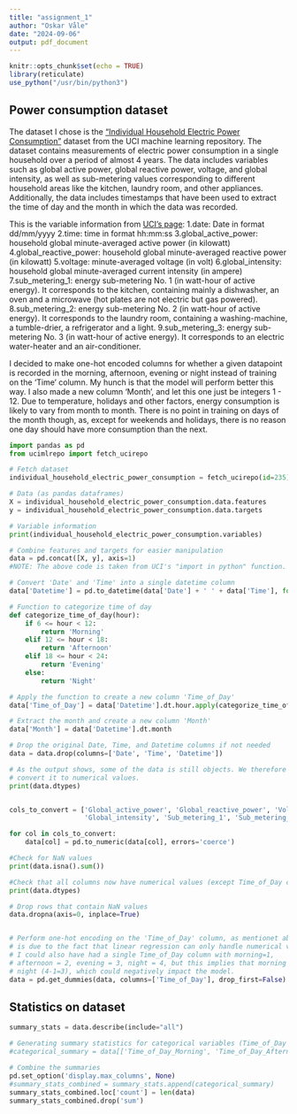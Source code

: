 ```yaml
---
title: "assignment_1"
author: "Oskar Våle"
date: "2024-09-06"
output: pdf_document
---
```


```r
knitr::opts_chunk$set(echo = TRUE)
library(reticulate)
use_python("/usr/bin/python3")
```

## Power consumption dataset
The dataset I chose is the ["Individual Household Electric Power Consumption"](https://archive.ics.uci.edu/dataset/235/individual+household+electric+power+consumption) dataset from
the UCI machine learning repository.
The dataset contains measurements of electric power consumption in a single 
household over a period of almost 4 years. The data includes variables such 
as global active power, global reactive power, voltage, and global intensity, 
as well as sub-metering values corresponding to different household areas like 
the kitchen, laundry room, and other appliances. Additionally, the data includes 
timestamps that have been used to extract the time of day and the month in which 
the data was recorded.

This is the variable information from [UCI's page](https://archive.ics.uci.edu/dataset/235/individual+household+electric+power+consumption):
1.date: Date in format dd/mm/yyyy
2.time: time in format hh:mm:ss
3.global_active_power: household global minute-averaged active power (in kilowatt)
4.global_reactive_power: household global minute-averaged reactive power (in 
kilowatt)
5.voltage: minute-averaged voltage (in volt)
6.global_intensity: household global minute-averaged current intensity (in ampere)
7.sub_metering_1: energy sub-metering No. 1 (in watt-hour of active energy). 
It corresponds to the kitchen, containing mainly a dishwasher, an oven and a 
microwave (hot plates are not electric but gas powered).
8.sub_metering_2: energy sub-metering No. 2 (in watt-hour of active energy). 
It corresponds to the laundry room, containing a washing-machine, a tumble-drier, 
a refrigerator and a light.
9.sub_metering_3: energy sub-metering No. 3 (in watt-hour of active energy). 
It corresponds to an electric water-heater and an air-conditioner.

I decided to make one-hot encoded columns for whether a given datapoint is recorded
in the morning, afternoon, evening or night instead of training on the 'Time' column.
My hunch is that the model will perform better this way.
I also made a new column 'Month', and let this one just be integers 1 - 12. Due
to temperature, holidays and other factors, energy consumption is likely to vary
from month to month. There is no point in training on days of the month though, as,
except for weekends and holidays, there is no reason one day should have more consumption
than the next.

```python
import pandas as pd
from ucimlrepo import fetch_ucirepo 

# Fetch dataset 
individual_household_electric_power_consumption = fetch_ucirepo(id=235) 

# Data (as pandas dataframes) 
X = individual_household_electric_power_consumption.data.features 
y = individual_household_electric_power_consumption.data.targets 

# Variable information 
print(individual_household_electric_power_consumption.variables) 

# Combine features and targets for easier manipulation
data = pd.concat([X, y], axis=1)
#NOTE: The above code is taken from UCI's "import in python" function. This 

# Convert 'Date' and 'Time' into a single datetime column
data['Datetime'] = pd.to_datetime(data['Date'] + ' ' + data['Time'], format='%d/%m/%Y %H:%M:%S')

# Function to categorize time of day
def categorize_time_of_day(hour):
    if 6 <= hour < 12:
        return 'Morning'
    elif 12 <= hour < 18:
        return 'Afternoon'
    elif 18 <= hour < 24:
        return 'Evening'
    else:
        return 'Night'

# Apply the function to create a new column 'Time_of_Day'
data['Time_of_Day'] = data['Datetime'].dt.hour.apply(categorize_time_of_day)

# Extract the month and create a new column 'Month'
data['Month'] = data['Datetime'].dt.month

# Drop the original Date, Time, and Datetime columns if not needed
data = data.drop(columns=['Date', 'Time', 'Datetime'])

# As the output shows, some of the data is still objects. We therefore need to
# convert it to numerical values.
print(data.dtypes)


cols_to_convert = ['Global_active_power', 'Global_reactive_power', 'Voltage',
                   'Global_intensity', 'Sub_metering_1', 'Sub_metering_2']

for col in cols_to_convert:
    data[col] = pd.to_numeric(data[col], errors='coerce')

#Check for NaN values
print(data.isna().sum())

#Check that all columns now have numerical values (except Time_of_Day column)
print(data.dtypes)

# Drop rows that contain NaN values
data.dropna(axis=0, inplace=True)


# Perform one-hot encoding on the 'Time_of_Day' column, as mentionet above.. This 
# is due to the fact that linear regression can only handle numerical values. 
# I could also have had a single Time_of_Day column with morning=1,
# afternoon = 2, evening = 3, night = 4, but this implies that morning is far from 
# night (4-1=3), which could negatively impact the model.
data = pd.get_dummies(data, columns=['Time_of_Day'], drop_first=False)

```

## Statistics on dataset


```python
summary_stats = data.describe(include="all")

# Generating summary statistics for categorical variables (Time_of_Day after one-hot encoding)
#categorical_summary = data[['Time_of_Day_Morning', 'Time_of_Day_Afternoon', 'Time_of_Day_Evening', 'Time_of_Day_Night']].agg(['sum'])

# Combine the summaries
pd.set_option('display.max_columns', None)
#summary_stats_combined = summary_stats.append(categorical_summary)
summary_stats_combined.loc['count'] = len(data)
summary_stats_combined.drop('sum')
```


